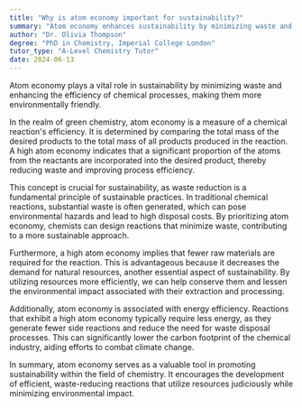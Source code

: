 ```yaml
---
title: "Why is atom economy important for sustainability?"
summary: "Atom economy enhances sustainability by minimizing waste and improving the efficiency of chemical processes, making them more environmentally friendly."
author: "Dr. Olivia Thompson"
degree: "PhD in Chemistry, Imperial College London"
tutor_type: "A-Level Chemistry Tutor"
date: 2024-06-13
---
```


Atom economy plays a vital role in sustainability by minimizing waste and enhancing the efficiency of chemical processes, making them more environmentally friendly.

In the realm of green chemistry, atom economy is a measure of a chemical reaction's efficiency. It is determined by comparing the total mass of the desired products to the total mass of all products produced in the reaction. A high atom economy indicates that a significant proportion of the atoms from the reactants are incorporated into the desired product, thereby reducing waste and improving process efficiency.

This concept is crucial for sustainability, as waste reduction is a fundamental principle of sustainable practices. In traditional chemical reactions, substantial waste is often generated, which can pose environmental hazards and lead to high disposal costs. By prioritizing atom economy, chemists can design reactions that minimize waste, contributing to a more sustainable approach.

Furthermore, a high atom economy implies that fewer raw materials are required for the reaction. This is advantageous because it decreases the demand for natural resources, another essential aspect of sustainability. By utilizing resources more efficiently, we can help conserve them and lessen the environmental impact associated with their extraction and processing.

Additionally, atom economy is associated with energy efficiency. Reactions that exhibit a high atom economy typically require less energy, as they generate fewer side reactions and reduce the need for waste disposal processes. This can significantly lower the carbon footprint of the chemical industry, aiding efforts to combat climate change.

In summary, atom economy serves as a valuable tool in promoting sustainability within the field of chemistry. It encourages the development of efficient, waste-reducing reactions that utilize resources judiciously while minimizing environmental impact.
    